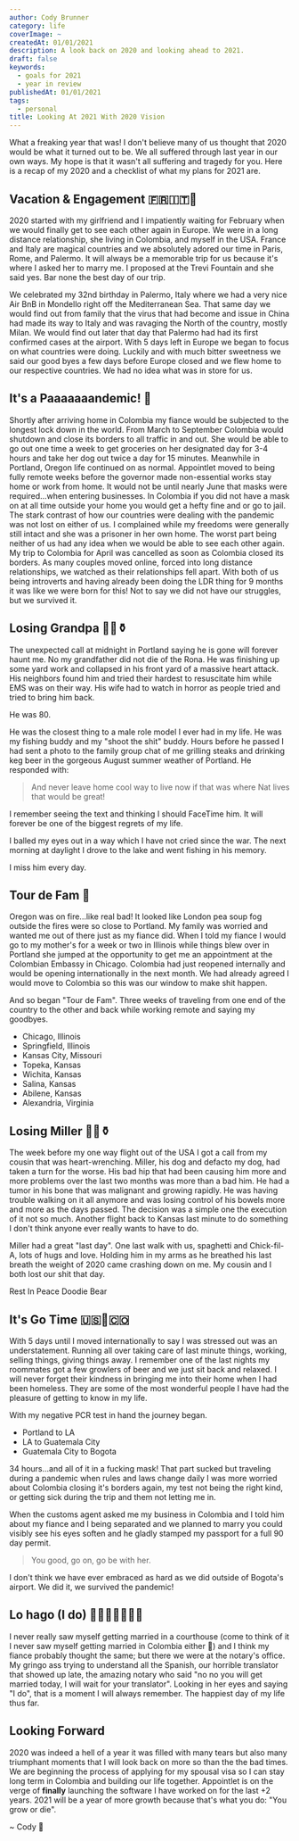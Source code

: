 ```yaml
---
author: Cody Brunner
category: life
coverImage: ~
createdAt: 01/01/2021
description: A look back on 2020 and looking ahead to 2021.
draft: false
keywords:
  - goals for 2021
  - year in review
publishedAt: 01/01/2021
tags:
  - personal
title: Looking At 2021 With 2020 Vision
---
```


What a freaking year that was! I don't believe many of us thought that 2020 would be what it turned out to be. We all suffered through last year in our own ways. My hope is that it wasn't all suffering and tragedy for you. Here is a recap of my 2020 and a checklist of what my plans for 2021 are.

## Vacation & Engagement 🇫🇷🇮🇹💍

2020 started with my girlfriend and I impatiently waiting for February when we would finally get to see each other again in Europe. We were in a long distance relationship, she living in Colombia, and myself in the USA. France and Italy are magical countries and we absolutely adored our time in Paris, Rome, and Palermo. It will always be a memorable trip for us because it's where I asked her to marry me. I proposed at the Trevi Fountain and she said yes. Bar none the best day of our trip.

We celebrated my 32nd birthday in Palermo, Italy where we had a very nice Air BnB in Mondello right off the Mediterranean Sea. That same day we would find out from family that the virus that had become and issue in China had made its way to Italy and was ravaging the North of the country, mostly Milan. We would find out later that day that Palermo had had its first confirmed cases at the airport. With 5 days left in Europe we began to focus on what countries were doing. Luckily and with much bitter sweetness we said our good byes a few days before Europe closed and we flew home to our respective countries. We had no idea what was in store for us.

## It's a Paaaaaaandemic! 🦠

Shortly after arriving home in Colombia my fiance would be subjected to the longest lock down in the world. From March to September Colombia would shutdown and close its borders to all traffic in and out. She would be able to go out one time a week to get groceries on her designated day for 3-4 hours and take her dog out twice a day for 15 minutes. Meanwhile in Portland, Oregon life continued on as normal. Appointlet moved to being fully remote weeks before the governor made non-essential works stay home or work from home. It would not be until nearly June that masks were required...when entering businesses. In Colombia if you did not have a mask on at all time outside your home you would get a hefty fine and or go to jail. The stark contrast of how our countries were dealing with the pandemic was not lost on either of us. I complained while my freedoms were generally still intact and she was a prisoner in her own home. The worst part being neither of us had any idea when we would be able to see each other again. My trip to Colombia for April was cancelled as soon as Colombia closed its borders. As many couples moved online, forced into long distance relationships, we watched as their relationships fell apart. With both of us being introverts and having already been doing the LDR thing for 9 months it was like we were born for this! Not to say we did not have our struggles, but we survived it.

## Losing Grandpa 👴🏻⚱️

The unexpected call at midnight in Portland saying he is gone will forever haunt me. No my grandfather did not die of the Rona. He was finishing up some yard work and collapsed in his front yard of a massive heart attack. His neighbors found him and tried their hardest to resuscitate him while EMS was on their way. His wife had to watch in horror as people tried and tried to bring him back.

He was 80.

He was the closest thing to a male role model I ever had in my life. He was my fishing buddy and my "shoot the shit" buddy. Hours before he passed I had sent a photo to the family group chat of me grilling steaks and drinking keg beer in the gorgeous August summer weather of Portland. He responded with:

> And never leave home cool way to live now if that was where Nat lives that would be great!

I remember seeing the text and thinking I should FaceTime him. It will forever be one of the biggest regrets of my life.

I balled my eyes out in a way which I have not cried since the war. The next morning at daylight I drove to the lake and went fishing in his memory.

I miss him every day.

## Tour de Fam 🛫

Oregon was on fire...like real bad! It looked like London pea soup fog outside the fires were so close to Portland. My family was worried and wanted me out of there just as my fiance did. When I told my fiance I would go to my mother's for a week or two in Illinois while things blew over in Portland she jumped at the opportunity to get me an appointment at the Colombian Embassy in Chicago. Colombia had just reopened internally and would be opening internationally in the next month. We had already agreed I would move to Colombia so this was our window to make shit happen.

And so began "Tour de Fam". Three weeks of traveling from one end of the country to the other and back while working remote and saying my goodbyes.

- Chicago, Illinois
- Springfield, Illinois
- Kansas City, Missouri
- Topeka, Kansas
- Wichita, Kansas
- Salina, Kansas
- Abilene, Kansas
- Alexandria, Virginia

## Losing Miller 🐶🐾⚱️

The week before my one way flight out of the USA I got a call from my cousin that was heart-wrenching. Miller, his dog and defacto my dog, had taken a turn for the worse. His bad hip that had been causing him more and more problems over the last two months was more than a bad him. He had a tumor in his bone that was malignant and growing rapidly. He was having trouble walking on it all anymore and was losing control of his bowels more and more as the days passed. The decision was a simple one the execution of it not so much. Another flight back to Kansas last minute to do something I don't think anyone ever really wants to have to do.

Miller had a great "last day". One last walk with us, spaghetti and Chick-fil-A, lots of hugs and love. Holding him in my arms as he breathed his last breath the weight of 2020 came crashing down on me. My cousin and I both lost our shit that day.

Rest In Peace Doodie Bear

## It's Go Time 🇺🇸🛫🇨🇴

With 5 days until I moved internationally to say I was stressed out was an understatement. Running all over taking care of last minute things, working, selling things, giving things away. I remember one of the last nights my roommates got a few growlers of beer and we just sit back and relaxed. I will never forget their kindness in bringing me into their home when I had been homeless. They are some of the most wonderful people I have had the pleasure of getting to know in my life.

With my negative PCR test in hand the journey began.

- Portland to LA
- LA to Guatemala City
- Guatemala City to Bogota

34 hours...and all of it in a fucking mask! That part sucked but traveling during a pandemic when rules and laws change daily I was more worried about Colombia closing it's borders again, my test not being the right kind, or getting sick during the trip and them not letting me in.

When the customs agent asked me my business in Colombia and I told him about my fiance and I being separated and we planned to marry you could visibly see his eyes soften and he gladly stamped my passport for a full 90 day permit.

> You good, go on, go be with her.

I don't think we have ever embraced as hard as we did outside of Bogota's airport. We did it, we survived the pandemic!

## Lo hago (I do) 🤵🏻‍♂️👰🏼‍♀️💍

I never really saw myself getting married in a courthouse (come to think of it I never saw myself getting married in Colombia either 🤣) and I think my fiance probably thought the same; but there we were at the notary's office. My gringo ass trying to understand all the Spanish, our horrible translator that showed up late, the amazing notary who said "no no you will get married today, I will wait for your translator". Looking in her eyes and saying "I do", that is a moment I will always remember. The happiest day of my life thus far.

## Looking Forward

2020 was indeed a hell of a year it was filled with many tears but also many triumphant moments that I will look back on more so than the the bad times. We are beginning the process of applying for my spousal visa so I can stay long term in Colombia and building our life together. Appointlet is on the verge of **finally** launching the software I have worked on for the last +2 years. 2021 will be a year of more growth because that's what you do: "You grow or die".

<div class="text-center">~ Cody 🚀</div>
